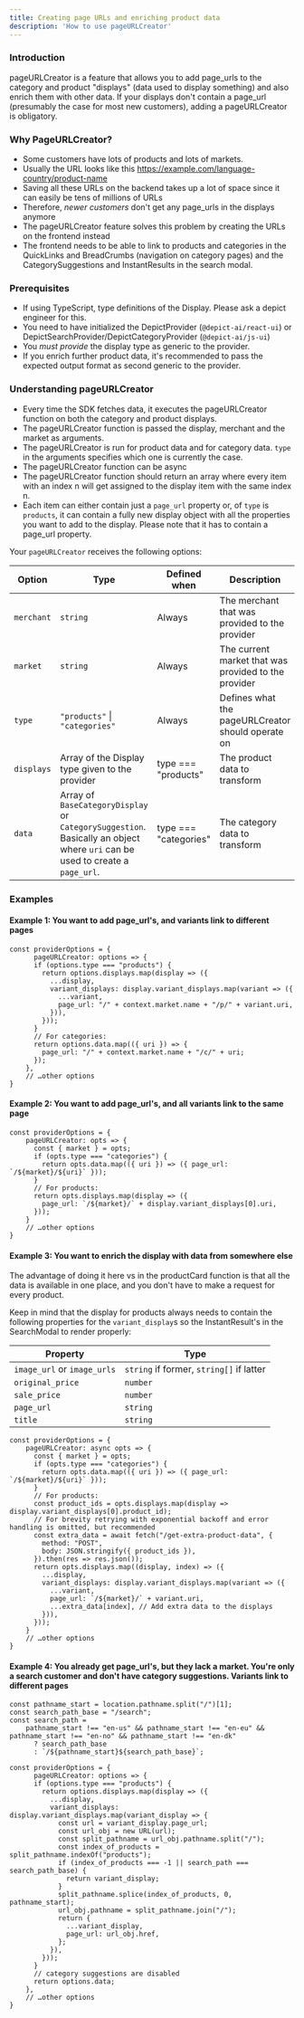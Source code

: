 ```yaml
---
title: Creating page URLs and enriching product data
description: 'How to use pageURLCreator'
---
```



### **Introduction**

pageURLCreator is a feature that allows you to add page_urls to the category and product "displays" (data used to display something) and also enrich them with other data. If your displays don't contain a page_url (presumably the case for most new customers), adding a pageURLCreator is obligatory.

### **Why PageURLCreator?**

- Some customers have lots of products and lots of markets.
- Usually the URL looks like this https://example.com/language-country/product-name
- Saving all these URLs on the backend takes up a lot of space since it can easily be tens of millions of URLs
- Therefore, *newer customers* don't get any page_urls in the displays anymore
- The pageURLCreator feature solves this problem by creating the URLs on the frontend instead
- The frontend needs to be able to link to products and categories in the QuickLinks and BreadCrumbs (navigation on category pages) and the CategorySuggestions and InstantResults in the search modal.

### **Prerequisites**

- If using TypeScript, type definitions of the Display. Please ask a depict engineer for this.
- You need to have initialized the DepictProvider (`@depict-ai/react-ui`) or DepictSearchProvider/DepictCategoryProvider (`@depict-ai/js-ui`)
- You *must provide* the display type as generic to the provider.
- If you enrich further product data, it's recommended to pass the expected output format as second generic to the provider.

### **Understanding pageURLCreator**

- Every time the SDK fetches data, it executes the pageURLCreator function on both the category and product displays.
- The pageURLCreator function is passed the display, merchant and the market as arguments.
- The pageURLCreator is run for product data and for category data. `type` in the arguments specifies which one is currently the case.
- The pageURLCreator function can be async
- The pageURLCreator function should return an array where every item with an index n will get assigned to the display item with the same index n.
- Each item can either contain just a `page_url` property or, of `type` is `products`, it can contain a fully new display object with all the properties you want to add to the display. Please note that it has to contain a page_url property.


Your `pageURLCreator` receives the following options:

| Option     | Type                                                                                                                        | Defined when          | Description                                          |
|------------|-----------------------------------------------------------------------------------------------------------------------------|-----------------------|------------------------------------------------------|
| `merchant` | `string`                                                                                                                    | Always                | The merchant that was provided to the provider       |
| `market`   | `string`                                                                                                                    | Always                | The current market that was provided to the provider |
| `type`     | `"products"` \| `"categories"`                                                                                              | Always                | Defines what the pageURLCreator should operate on    |
| `displays` | Array of the Display type given to the provider                                                                             | type === "products"   | The product data to transform                        |
| `data`     | Array of `BaseCategoryDisplay` or `CategorySuggestion`. Basically an object where `uri` can be used to create a `page_url`. | type === "categories" | The category data to transform                       |


### **Examples**

#### **Example 1: You want to add page_url's, and variants link to different pages**

```tsx
const providerOptions = {
      pageURLCreator: options => {
      if (options.type === "products") {
        return options.displays.map(display => ({
          ...display,
          variant_displays: display.variant_displays.map(variant => ({
            ...variant,
            page_url: "/" + context.market.name + "/p/" + variant.uri,
          })),
        }));
      }
      // For categories:
      return options.data.map(({ uri }) => {
        page_url: "/" + context.market.name + "/c/" + uri;
      });
    },
    // …other options
}
```

#### **Example 2: You want to add page_url's, and all variants link to the same page**

```tsx
const providerOptions = {
    pageURLCreator: opts => {
      const { market } = opts;
      if (opts.type === "categories") {
        return opts.data.map(({ uri }) => ({ page_url: `/${market}/${uri}` }));
      }
      // For products:
      return opts.displays.map(display => ({
        page_url: `/${market}/` + display.variant_displays[0].uri,
      }));
    }
    // …other options
}
```

#### **Example 3: You want to enrich the display with data from somewhere else**

The advantage of doing it here vs in the productCard function is that all the data is available in one place, and you don't have to make a request for every product.

<Note>Keep in mind that the display for products always needs to contain the following properties for the `variant_display`s so the InstantResult's in the SearchModal to render properly:</Note>

| Property                    | Type                                     |
|-----------------------------|------------------------------------------|
| `image_url` or `image_urls` | `string` if former, `string[]` if latter |
| `original_price`            | `number`                                 |
| `sale_price`                | `number`                                 |
| `page_url`                  | `string`                                 |
| `title`                     | `string`                                 |

```tsx
const providerOptions = {
    pageURLCreator: async opts => {
      const { market } = opts;
      if (opts.type === "categories") {
        return opts.data.map(({ uri }) => ({ page_url: `/${market}/${uri}` }));
      }
      // For products:
      const product_ids = opts.displays.map(display => display.variant_displays[0].product_id);
      // For brevity retrying with exponential backoff and error handling is omitted, but recommended
      const extra_data = await fetch("/get-extra-product-data", {
        method: "POST",
        body: JSON.stringify({ product_ids }),
      }).then(res => res.json());
      return opts.displays.map((display, index) => ({
        ...display,
        variant_displays: display.variant_displays.map(variant => ({
          ...variant,
          page_url: `/${market}/` + variant.uri,
          ...extra_data[index], // Add extra data to the displays
        })),
      }));
    }
    // …other options
}
````

#### **Example 4: You already get page_url's, but they lack a market. You're only a search customer and don't have category suggestions. Variants link to different pages**

```tsx
const pathname_start = location.pathname.split("/")[1];
const search_path_base = "/search";
const search_path =
    pathname_start !== "en-us" && pathname_start !== "en-eu" && pathname_start !== "en-no" && pathname_start !== "en-dk"
      ? search_path_base
      : `/${pathname_start}${search_path_base}`;

const providerOptions = {
      pageURLCreator: options => {
      if (options.type === "products") {
        return options.displays.map(display => ({
          ...display,
          variant_displays: display.variant_displays.map(variant_display => {
            const url = variant_display.page_url;
            const url_obj = new URL(url);
            const split_pathname = url_obj.pathname.split("/");
            const index_of_products = split_pathname.indexOf("products");
            if (index_of_products === -1 || search_path === search_path_base) {
              return variant_display;
            }
            split_pathname.splice(index_of_products, 0, pathname_start);
            url_obj.pathname = split_pathname.join("/");
            return {
              ...variant_display,
              page_url: url_obj.href,
            };
          }),
        }));
      }
      // category suggestions are disabled
      return options.data;
    },
    // …other options
}
```